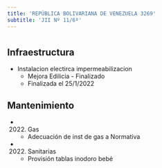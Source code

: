 ```yaml
---
title: 'REPÚBLICA BOLIVARIANA DE VENEZUELA 3269'
subtitle: 'JII Nº 11/6º'
---
```


#
## Infraestructura

* Instalacion electirca impermeabilizacion 
    + Mejora Edilicia - Finalizado 
    + Finalizada el 25/1/2022 






## Mantenimiento

*  (2022) Gas 
    + Adecuación de inst de gas a Normativa

*  (2022) Sanitarias 
    + Provisión tablas inodoro bebé



